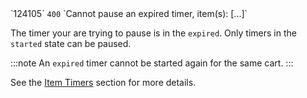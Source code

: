 <tr>
<td>`124105`</td>
<td><code>400</code></td>
<td>`Cannot pause an expired timer, item(s): [...]`</td>
<td>

The timer your are trying to pause is in the `expired`. Only timers in the `started` state can be paused.

:::note
An `expired` timer cannot be started again for the same cart.
:::

See the [Item Timers](/docs/concepts/timer) section for more details.

</td>
</tr>